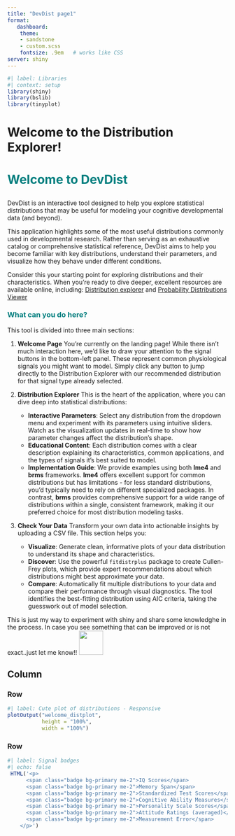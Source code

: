 ```yaml
---
title: "DevDist page1"
format:
   dashboard:
    theme:
    - sandstone
    - custom.scss
    fontsize: .9em   # works like CSS
server: shiny
---
```


```r
#| label: Libraries
#| context: setup
library(shiny)
library(bslib)
library(tinyplot)
```

<!-- <a href="[](https://tommasoghilardi.github.io/DevStart/)"><img src='https://upload.wikimedia.org/wikipedia/commons/1/1b/R_logo.svg' width='70' align="right" /></a>  -->

# Welcome to the Distribution Explorer! {orientation="columns"}

:::: card
<h1 style="color: #007e7e;">

Welcome to DevDist

</h1>

DevDist is an interactive tool designed to help you explore statistical distributions that may be useful for modeling your cognitive developmental data (and beyond).

This application highlights some of the most useful distributions commonly used in developmental research. Rather than serving as an exhaustive catalog or comprehensive statistical reference, DevDist aims to help you become familiar with key distributions, understand their parameters, and visualize how they behave under different conditions.

Consider this your starting point for exploring distributions and their characteristics. When you're ready to dive deeper, excellent resources are available online, including: [Distribution explorer](https://distribution-explorer.github.io/index.html) and [Probability Distributions Viewer](https://statdist.ksmzn.com)

<h3 style="color: #007e7e;">

What can you do here?

</h3>

This tool is divided into three main sections:

1.  **Welcome Page** You're currently on the landing page! While there isn't much interaction here, we'd like to draw your attention to the signal buttons in the bottom-left panel. These represent common physiological signals you might want to model. Simply click any button to jump directly to the Distribution Explorer with our recommended distribution for that signal type already selected.

2.  **Distribution Explorer** This is the heart of the application, where you can dive deep into statistical distributions:

    -   **Interactive Parameters**: Select any distribution from the dropdown menu and experiment with its parameters using intuitive sliders. Watch as the visualization updates in real-time to show how parameter changes affect the distribution's shape.
    -   **Educational Content**: Each distribution comes with a clear description explaining its characteristics, common applications, and the types of signals it's best suited to model.
    -   **Implementation Guide**: We provide examples using both **lme4** and **brms** frameworks. **lme4** offers excellent support for common distributions but has limitations - for less standard distributions, you'd typically need to rely on different specialized packages. In contrast, **brms** provides comprehensive support for a wide range of distributions within a single, consistent framework, making it our preferred choice for most distribution modeling tasks.

3.  **Check Your Data** Transform your own data into actionable insights by uploading a CSV file. This section helps you:

    -   **Visualize**: Generate clean, informative plots of your data distribution to understand its shape and characteristics.
    -   **Discover**: Use the powerful `fitdistrplus` package to create Cullen-Frey plots, which provide expert recommendations about which distributions might best approximate your data.
    -   **Compare**: Automatically fit multiple distributions to your data and compare their performance through visual diagnostics. The tool identifies the best-fitting distribution using AIC criteria, taking the guesswork out of model selection.

::: callout-warning
This is just my way to experiment with shiny and share some knowledghe in the process. In case you see something that can be improved or is not exact..just let me know!!
![](https://media2.giphy.com/media/v1.Y2lkPTc5MGI3NjExcDZlcnV6ZHA4YXA3Zmo0NnA1MmxlYng4dmU4NzRlazQybXNxZGZsNSZlcD12MV9pbnRlcm5hbF9naWZfYnlfaWQmY3Q9Zw/Oe7H865K0YPfY6ILXm/giphy.gif){width="55"}
:::
::::

## Column {width="30%"}

### Row {height="70%"}

```r
#| label: Cute plot of distributions - Responsive
plotOutput("welcome_distplot", 
           height = "100%", 
           width = "100%")
```

### Row {height="30%"}

```r
#| label: Signal badges
#| echo: false
 HTML('<p>
      <span class="badge bg-primary me-2">IQ Scores</span>
      <span class="badge bg-primary me-2">Memory Span</span>
      <span class="badge bg-primary me-2">Standardized Test Scores</span>
      <span class="badge bg-primary me-2">Cognitive Ability Measures</span>
      <span class="badge bg-primary me-2">Personality Scale Scores</span>
      <span class="badge bg-primary me-2">Attitude Ratings (averaged)</span>
      <span class="badge bg-primary me-2">Measurement Error</span>
    </p>')
```
